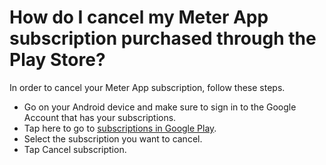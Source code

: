 # How do I cancel my Meter App subscription purchased through the Play Store?

In order to cancel your Meter App subscription, follow these steps.

* Go on your Android device and make sure to sign in to the Google Account that has your subscriptions.
* Tap here to go to [subscriptions in Google Play](https://play.google.com/store/account/subscriptions).
* Select the subscription you want to cancel.
* Tap Cancel subscription.
